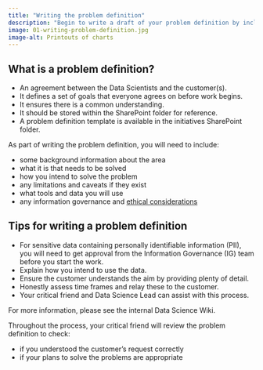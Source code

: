 ```yaml
---
title: "Writing the problem definition"
description: "Begin to write a draft of your problem definition by including a range of information about the problem."
image: 01-writing-problem-definition.jpg
image-alt: Printouts of charts
---
```


## What is a problem definition?

-	An agreement between the Data Scientists and the customer(s).
-	It defines a set of goals that everyone agrees on before work begins.
-	It ensures there is a common understanding.
-	It should be stored within the SharePoint folder for reference.
- A problem definition template is available in the initiatives SharePoint folder.

As part of writing the problem definition, you will need to include:

-	some background information about the area
-	what it is that needs to be solved
-	how you intend to solve the problem
-	any limitations and caveats if they exist
-	what tools and data you will use
-	any information governance and [ethical considerations](https://www.gov.uk/government/publications/data-ethics-framework)

## Tips for writing a problem definition

- For sensitive data containing personally identifiable information (PII), you will need to get approval from the Information Governance (IG) team before you start the work.
-	Explain how you intend to use the data.
-	Ensure the customer understands the aim by providing plenty of detail.
-	Honestly assess time frames and relay these to the customer.
-	Your critical friend and Data Science Lead can assist with this process.

For more information, please see the internal Data Science Wiki.

Throughout the process, your critical friend will review the problem definition to check:

-	if you understood the customer's request correctly
-	if your plans to solve the problems are appropriate
